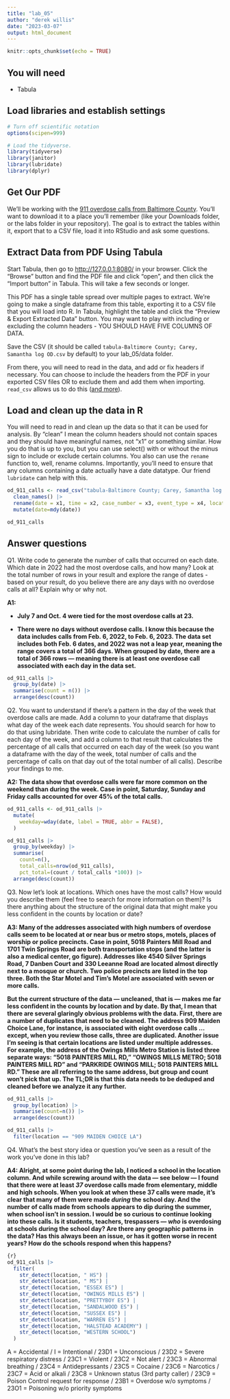 ```yaml
---
title: "lab_05"
author: "derek willis"
date: "2023-03-07"
output: html_document
---
```


```r
knitr::opts_chunk$set(echo = TRUE)
```

## You will need

-   Tabula

## Load libraries and establish settings

```r
# Turn off scientific notation
options(scipen=999)

# Load the tidyverse.
library(tidyverse)
library(janitor)
library(lubridate)
library(dplyr)

```

## Get Our PDF

We'll be working with the [911 overdose calls from Baltimore County](https://drive.google.com/file/d/1qkYuojGF_6WKFr5aNQxmewDzcKyOiJFr/view?usp=share_link). You'll want to download it to a place you'll remember (like your Downloads folder, or the labs folder in your repository). The goal is to extract the tables within it, export that to a CSV file, load it into RStudio and ask some questions.

## Extract Data from PDF Using Tabula

Start Tabula, then go to <http://127.0.0.1:8080/> in your browser. Click the "Browse" button and find the PDF file and click "open", and then click the "Import button" in Tabula. This will take a few seconds or longer.

This PDF has a single table spread over multiple pages to extract. We're going to make a single dataframe from this table, exporting it to a CSV file that you will load into R. In Tabula, highlight the table and click the "Preview & Export Extracted Data" button. You may want to play with including or excluding the column headers - YOU SHOULD HAVE FIVE COLUMNS OF DATA.

Save the CSV (it should be called `tabula-Baltimore County; Carey, Samantha log OD.csv` by default) to your lab_05/data folder.

From there, you will need to read in the data, and add or fix headers if necessary. You can choose to include the headers from the PDF in your exported CSV files OR to exclude them and add them when importing. `read_csv` allows us to do this ([and more](https://readr.tidyverse.org/reference/read_delim.html)).

## Load and clean up the data in R

You will need to read in and clean up the data so that it can be used for analysis. By "clean" I mean the column headers should not contain spaces and they should have meaningful names, not "x1" or something similar. How you do that is up to you, but you can use select() with or without the minus sign to include or exclude certain columns. You also can use the `rename` function to, well, rename columns. Importantly, you'll need to ensure that any columns containing a date actually have a date datatype. Our friend `lubridate` can help with this.

```r
od_911_calls <- read_csv("tabula-Baltimore County; Carey, Samantha log OD.csv", col_names = FALSE) |> 
  clean_names() |>
  rename(date = x1, time = x2, case_number = x3, event_type = x4, location = x5) |>
  mutate(date=mdy(date))

od_911_calls

```

## Answer questions

Q1. Write code to generate the number of calls that occurred on each date. Which date in 2022 had the most overdose calls, and how many? Look at the total number of rows in your result and explore the range of dates - based on your result, do you believe there are any days with no overdose calls at all? Explain why or why not.

**A1:**

-   **July 7 and Oct. 4 were tied for the most overdose calls at 23.**

-   **There were no days without overdose calls. I know this because the data includes calls from Feb. 6, 2022, to Feb. 6, 2023. The data set includes both Feb. 6 dates, and 2022 was not a leap year, meaning the range covers a total of 366 days. When grouped by date, there are a total of 366 rows — meaning there is at least one overdose call associated with each day in the data set.**

```r
od_911_calls |>
  group_by(date) |>
  summarise(count = n()) |>
  arrange(desc(count))
```

Q2. You want to understand if there's a pattern in the day of the week that overdose calls are made. Add a column to your dataframe that displays what day of the week each date represents. You should search for how to do that using lubridate. Then write code to calculate the number of calls for each day of the week, and add a column to that result that calculates the percentage of all calls that occurred on each day of the week (so you want a dataframe with the day of the week, total number of calls and the percentage of calls on that day out of the total number of all calls). Describe your findings to me.

**A2: The data show that overdose calls were far more common on the weekend than during the week. Case in point, Saturday, Sunday and Friday calls accounted for over 45% of the total calls.**

```r
od_911_calls <- od_911_calls |>
  mutate(
    weekday=wday(date, label = TRUE, abbr = FALSE),
  )
```

```r
od_911_calls |>
  group_by(weekday) |>
  summarise(
    count=n(),
    total_calls=nrow(od_911_calls),
    pct_total=(count / total_calls *100)) |>
  arrange(desc(count))
```

Q3. Now let's look at locations. Which ones have the most calls? How would you describe them (feel free to search for more information on them)? Is there anything about the structure of the original data that might make you less confident in the counts by location or date?

**A3: Many of the addresses associated with high numbers of overdose calls seem to be located at or near bus or metro stops, motels, places of worship or police precincts. Case in point, 5018 Painters Mill Road and 1701 Twin Springs Road are both transportation stops (and the latter is also a medical center, go figure). Addresses like 4540 Silver Springs Road, 7 Danben Court and 330 Leeanne Road are located almost directly next to a mosque or church. Two police precincts are listed in the top three. Both the Star Motel and Tim's Motel are associated with seven or more calls.**

**But the current structure of the data — uncleaned, that is — makes me far less confident in the counts by location and by date. By that, I mean that there are several glaringly obvious problems with the data. First, there are a number of duplicates that need to be cleaned. The address 909 Maiden Choice Lane, for instance, is associated with eight overdose calls ... except, when you review those calls, three are duplicated. Another issue I'm seeing is that certain locations are listed under multiple addresses. For example, the address of the Owings Mills Metro Station is listed three separate ways: "5018 PAINTERS MILL RD," "OWINGS MILLS METRO; 5018 PAINTERS MILL RD" and "PARKRIDE OWINGS MILL; 5018 PAINTERS MILL RD." These are all referring to the same address, but group and count won't pick that up. The TL;DR is that this data needs to be deduped and cleaned before we analyze it any further.**

```r
od_911_calls |>
  group_by(location) |>
  summarise(count=n()) |>
  arrange(desc(count))

```

```r
od_911_calls |>
  filter(location == "909 MAIDEN CHOICE LA")
```

Q4. What's the best story idea or question you've seen as a result of the work you've done in this lab?

**A4: Alright, at some point during the lab, I noticed a school in the location column. And while screwing around with the data — see below — I found that there were at least *37* overdose calls made from elementary, middle and high schools. When you look at when these 37 calls were made, it's clear that many of them were made *during* the school day. And the number of calls made from schools appears to dip during the summer, when school isn't in session. I would be so curious to continue looking into these calls. Is it students, teachers, trespassers — *who* is overdosing at schools during the school day? Are there any geographic patterns in the data? Has this always been an issue, or has it gotten worse in recent years? How do the schools respond when this happens?**

```r
{r}
od_911_calls |>
  filter(
    str_detect(location, " HS") |
    str_detect(location, " MS") | 
    str_detect(location, "ESSEX ES") |
    str_detect(location, "OWINGS MILLS ES") |
    str_detect(location, "PRETTYBOY ES") |
    str_detect(location, "SANDALWOOD ES") |
    str_detect(location, "SUSSEX ES") |
    str_detect(location, "WARREN ES") |
    str_detect(location, "HALSTEAD ACADEMY") |
    str_detect(location, "WESTERN SCHOOL")
  )
```

A = Accidental / I = Intentional / 23D1 = Unconscious / 23D2 = Severe respiratory distress / 23C1 = Violent / 23C2 = Not alert / 23C3 = Abnormal breathing / 23C4 = Antidepressants / 23C5 = Cocaine / 23C6 = Narcotics / 23C7 = Acid or alkali / 23C8 = Unknown status (3rd party caller) / 23C9 = Poison Control request for response / 23B1 = Overdose w/o symptoms / 23O1 = Poisoning w/o priority symptoms
